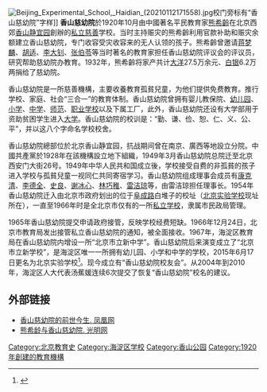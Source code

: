 {{文物保护单位
| 省名 = 北京市
| 市/县名 = 北京市海淀区
| 图片 = Small White Tower, Fragrant Hills (20190918153927).jpg
| 说明 = 原香山慈幼院图书馆
| 名称 = 香山慈幼院址
| 编号 = 4-65
| 分类 = 近现代重要史迹及代表性建筑
| 所在 = 香山公园内
| 时代 = 民国
| 登录 =2014年8月31日
}}
[[File:Beijing_Experimental_School,_Haidian_(20210112171558).jpg|thumb]]校门旁标有“香山慈幼院”字样]]
'''香山慈幼院'''於1920年10月由中國著名平民教育家[[熊希齡|熊希齡]]在北京西郊[[香山_(北京)|香山]][[静宜园|静宜园]]創辦的[[私立|私立]][[慈善|慈善]]学校。当时主持赈灾的熊希齡利用官款补助和赈灾余额建立香山慈幼院，专门收容受灾收容来的无人认领的孩子。熊希齡曾邀请[[蒋梦麟|蒋梦麟]]、[[胡适|胡适]]、[[李大钊|李大钊]]、[[张伯苓|张伯苓]]等当时著名的教育家担任香山慈幼院评议会的评议员，研究帮助慈幼院办教育。1932年，熊希齡将家产共计[[大洋|大洋]]27.5万余元、[[白银|白银]]6.2万两捐给了慈幼院。

香山慈幼院是一所慈善機構，主要收養教育孤貧兒童，为他们提供免费教育。推行学校、家庭、社会“三合一”的教育体制。香山慈幼院曾拥有婴儿教保院、[[幼儿园|幼儿园]]、[[小学|小学]]、[[中学|中学]]、[[师范|师范]]、[[职业学校|职业学校]]以及下属工厂，此外，香山慈幼院还设有大学部用于资助贫困学生进入[[大学|大学]]。香山慈幼院的校训是：“勤、谦、俭、恕、仁、义、公、平”，并以这八个字命名学校校舍。

香山慈幼院總部位於北京香山静宜园，抗战期间曾在南京、廣西等地設立分院。中國共產黨於1928年在該機構設立地下組織，1949年3月香山慈幼院总院迁至北京西安门大街26号。1949年中华人民共和国成立後，学校接受自费的非孤貧的孩子进入学校与孤貧兒童一视同仁共同寄宿学习。香山慈幼院组成理事会成员有[[康克清|康克清]]、[[李德全|李德全]]、[[史良|史良]]、[[谢冰心|谢冰心]]、[[林巧稚|林巧稚]]、[[雷洁琼|雷洁琼]]等，由雷洁琼担任理事长。1954年香山慈幼院迁入由北京市政府划出的位于[[阜成路|阜成路]]白堆子的校址（[[北京实验学校|北京实验学校]]现址所在），一直至1966年时是全北京市仅有的一所[[私立学校|私立学校]]，隶属市民政局管理。

1965年香山慈幼院提交申请政府接管，反映学校经费短缺。1966年12月24日，北京市教育局发出接管私立香山慈幼院的通知，被全面接收。1967年，海淀区教育局在香山慈幼院内增设一所“北京市立新中学”。香山慈幼院后来演变成立了“北京市立新学校”，是海淀区唯一一所拥有幼儿园、小学和中学的学校，2015年6月17日更名为北京实验学校<ref>{{cite news|url=http://news.sina.com.cn/o/2015-06-29/024032028481.shtml|title=曾军良：打造“普式教育”品牌 培养大众化人才|work=[[新京报|新京报]]|date=2015-06-29|accessdate=2021-01-12}}</ref>。现今成立有“香山慈幼院校友会”。从2004年到2010年，海淀区人大代表汤蕉媛连续6次提交了恢复“香山慈幼院”校名的建议。

== 外部链接 ==
*[http://finance.ifeng.com/city/msls/20090615/793544.shtml 香山慈幼院的前世今生. 凤凰网] {{Wayback|url=http://finance.ifeng.com/city/msls/20090615/793544.shtml |date=20130601071850 }}
*[https://web.archive.org/web/20160305011816/http://history.gmw.cn/2012-07/24/content_4622727_2.htm 熊希龄与香山慈幼院. 光明网]

[[Category:北京教育史|Category:北京教育史]]
[[Category:海淀区学校|Category:海淀区学校]]
[[Category:香山公园|Category:香山公园]]
[[Category:1920年創建的教育機構|Category:1920年創建的教育機構]]